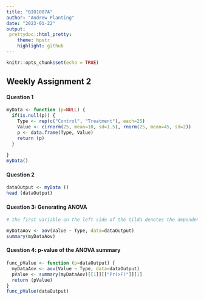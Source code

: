 ```yaml
---
title: "BIO1007A"
author: "Andrew Planting"
date: "2023-01-22"
output: 
 prettydoc::html_pretty:
    theme: hpstr
    highlight: github
---
```


```r
knitr::opts_chunk$set(echo = TRUE)
```

## Weekly Assignment 2

#### Question 1

``` r
myData <- function (p=NULL) {
  if(is.null(p)) {
    Type <- rep(c("Control", "Treatment"), each=25)
    Value <- c(rnorm(25, mean=10, sd=1.5), rnorm(25, mean=45, sd=2))
    p <- data.frame(Type, Value)
    return (p)
  }
 
}
myData()
```

#### Question 2
``` r
dataOutput <- myData ()
head (dataOutput)

```

#### Question 3: Generating ANOVA
``` r
# the first variable on the left side of the tilda denotes the dependent variable, the right-hand variable denotes the indepdent variable 

myDataAov <- aov(Value ~ Type, data=dataOutput)
summary(myDataAov)

```
#### Question 4: p-value of the ANOVA summary 
``` r
func_pValue <- function (p=dataOutput) {
  myDataAov <- aov(Value ~ Type, data=dataOutput)
  pValue <- summary(myDataAov)[[1]][["Pr(>F)"]][1]
  return (pValue)
}
func_pValue(dataOutput)
```